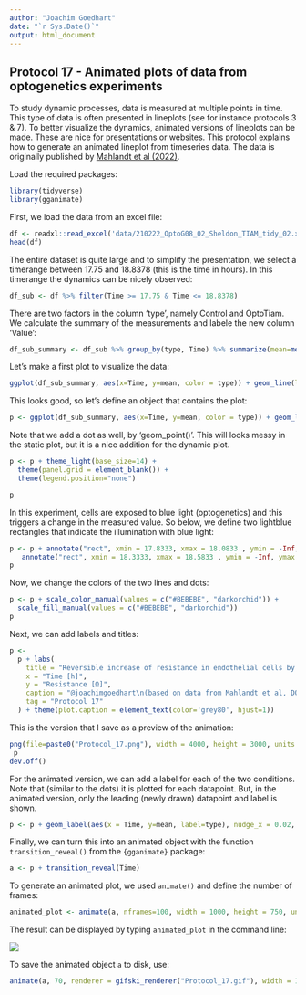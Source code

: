 ```yaml
---
author: "Joachim Goedhart"
date: "`r Sys.Date()`"
output: html_document
---
```


## Protocol 17 - Animated plots of data from optogenetics experiments {#protocol-17}

To study dynamic processes, data is measured at multiple points in time. This type of data is often presented in lineplots (see for instance protocols 3 & 7). To better visualize the dynamics, animated versions of lineplots can be made. These are nice for presentations or websites. This protocol explains how to generate an animated lineplot from timeseries data. The data is originally published by [Mahlandt et al (2022)](https://www.biorxiv.org/content/10.1101/2022.10.17.512253v1).

Load the required packages:

```r
library(tidyverse)
library(gganimate)

```

First, we load the data from an excel file:

```r
df <- readxl::read_excel('data/210222_OptoG08_02_Sheldon_TIAM_tidy_02.xlsx')
head(df)
```
The entire dataset is quite large and to simplify the presentation, we select a timerange between 17.75 and 18.8378 (this is the time in hours). In this timerange the dynamics can be nicely observed:

```r
df_sub <- df %>% filter(Time >= 17.75 & Time <= 18.8378)
```

There are two factors in the column 'type', namely Control and OptoTiam. We calculate the summary of the measurements and labele the new column 'Value':

```r
df_sub_summary <- df_sub %>% group_by(type, Time) %>% summarize(mean=mean(Value))
```

Let's make a first plot to visualize the data:

```r
ggplot(df_sub_summary, aes(x=Time, y=mean, color = type)) + geom_line(linewidth=2) 
```

This looks good, so let's define an object that contains the plot:


```r
p <- ggplot(df_sub_summary, aes(x=Time, y=mean, color = type)) + geom_line(linewidth=2) + geom_point(aes(fill=type), color="black", size=4, shape=21)
```

Note that we add a dot as well, by 'geom_point()'. This will looks messy in the static plot, but it is a nice addition for the dynamic plot.

```r
p <- p + theme_light(base_size=14) +
  theme(panel.grid = element_blank()) +
  theme(legend.position="none")

p
```

In this experiment, cells are exposed to blue light (optogenetics) and this triggers a change in the measured value. So below, we define two lightblue rectangles that indicate the illumination with blue light:

```r
p <- p + annotate("rect", xmin = 17.8333, xmax = 18.0833 , ymin = -Inf, ymax = Inf, fill="blue", alpha=0.1) +
   annotate("rect", xmin = 18.3333, xmax = 18.5833 , ymin = -Inf, ymax = Inf, fill="blue", alpha=0.1)
p
```

Now, we change the colors of the two lines and dots:

```r
p <- p + scale_color_manual(values = c("#BEBEBE", "darkorchid")) +
  scale_fill_manual(values = c("#BEBEBE", "darkorchid"))
p
```

Next, we can add labels and titles:
```r
p <-
  p + labs(
    title = "Reversible increase of resistance in endothelial cells by optogenetics",
    x = "Time [h]",
    y = "Resistance [Ω]",
    caption = "@joachimgoedhart\n(based on data from Mahlandt et al, DOI: https://doi.org/10.1101/2022.10.17.512253)",
    tag = "Protocol 17"
  ) + theme(plot.caption = element_text(color='grey80', hjust=1))
```

This is the version that I save as a preview of the animation:

```r
png(file=paste0("Protocol_17.png"), width = 4000, height = 3000, units = "px", res = 400)
 p
dev.off()
```

For the animated version, we can add a label for each of the two conditions. Note that (similar to the dots) it is plotted for each datapoint. But, in the animated version, only the leading (newly drawn) datapoint and label is shown.

```r
p <- p + geom_label(aes(x = Time, y=mean, label=type), nudge_x = 0.02, size=4, hjust=0)
```

Finally, we can turn this into an animated object with the function `transition_reveal()` from the `{gganimate}` package:

```r
a <- p + transition_reveal(Time)
```

To generate an animated plot, we used `animate()` and define the number of frames:

```r
animated_plot <- animate(a, nframes=100, width = 1000, height = 750, units = "px", res = 100)
```

The result can be displayed by typing `animated_plot` in the command line:

![](Protocol_17.gif)

To save the animated object `a` to disk, use:

```r
animate(a, 70, renderer = gifski_renderer("Protocol_17.gif"), width = 1000, height = 750, units = "px", res = 100)
```


